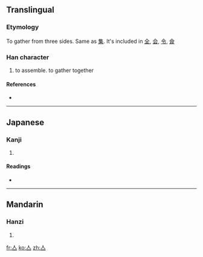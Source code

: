 ==Translingual==

===Etymology===
To gather from three sides. Same as [[集]]. It's included in [[全]], [[会]], [[令]], [[僉]]

===Han character===
{{Han char|rn=9|rad=人|as=01|sn=3|four=|canj=人一 (OM), XXX人一 (XXXOM)}}

# to assemble. to gather together

====References====
* {{Han ref|kx=0091.030|dkj=00345|dj=0192.020|hdz=10102.020|uh=4EBC|ud=20156}}

----

==Japanese==

===Kanji===
{{ja-kanji|grade=|rs=人01}}

# {{defn|Japanese}}

====Readings====
* {{ja-readings|on=[[しゅう]] (shū), [[じゅう]] (jū)|kun=[[あつまる]] (atsumaru)}}

----

==Mandarin==

===Hanzi===
{{cmn-hanzi|pin=[[jí]] ([[ji2]]), [[wú]] ([[wu2]])|wg=chi<sup>2</sup>, wu<sup>2</sup>}}

# {{defn|Mandarin}}

[[fr:亼]]
[[ko:亼]]
[[zh:亼]]